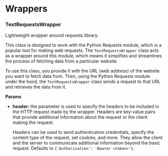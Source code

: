 # Wrappers

### TextRequestsWrapper

Lightweight wrapper around requests library.

This class is designed to work with the Python Requests module, which is a popular tool for making web requests. The `TextRequestsWrapper` class acts as a wrapper around this module, which means it simplifies and streamlines the process of fetching data from a particular website.

To use this class, you provide it with the URL (web address) of the website you want to fetch data from. Then, using the Python Requests module under the hood, the `TextRequestsWrapper` class sends a request to that URL and retrieves the data from it.


**Params**

- **header:**  the parameter is used to specify the headers to be included in the HTTP request made by the wrapper. Headers are key-value pairs that provide additional information about the request or the client making the request. 

    Headers can be used to send authentication credentials, specify the content type of the request, set cookies, and more. They allow the client and the server to communicate additional information beyond the basic request. Defaults to `{'Authorization': 'Bearer <token>'}`.
